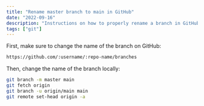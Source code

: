 ```yaml
---
title: "Rename master branch to main in GitHub"
date: "2022-09-16"
description: "Instructions on how to properly rename a branch in GitHub."
tags: ["git"]
---
```


First, make sure to change the name of the branch on GitHub:

```bash title="Go to your GitHub repository"
https://github.com/:username/:repo-name/branches
```

Then, change the name of the branch locally:

```bash title="Terminal"
git branch -m master main
git fetch origin
git branch -u origin/main main
git remote set-head origin -a
```
